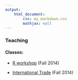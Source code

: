 ```yaml
---
output: 
    html_document:
        css: my_markdown.css
        mathjax: null
---
```


### Teaching

#### Classes:

- [R workshop](teaching/r.html) (Fall 2014)

- [International Trade](teaching/trade.html) (Fall 2014)